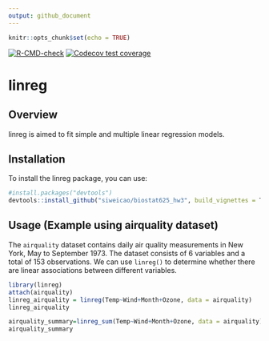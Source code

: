```yaml
---
output: github_document
---
```


```r
knitr::opts_chunk$set(echo = TRUE)
```

  <!-- badges: start -->
  [![R-CMD-check](https://github.com/siweicao/biostat625_hw3/actions/workflows/R-CMD-check.yaml/badge.svg)](https://github.com/siweicao/biostat625_hw3/actions/workflows/R-CMD-check.yaml)
  [![Codecov test coverage](https://codecov.io/gh/siweicao/biostat625_hw3/branch/main/graph/badge.svg)](https://app.codecov.io/gh/siweicao/biostat625_hw3?branch=main)
  <!-- badges: end -->


# linreg

## Overview
linreg is aimed to fit simple and multiple linear regression models. 

## Installation
To install the linreg package, you can use:

```r
#install.packages("devtools")
devtools::install_github("siweicao/biostat625_hw3", build_vignettes = T)
```

## Usage (Example using airquality dataset)
The `airquality` dataset contains daily air quality measurements in New York, May to September 1973. The dataset consists of 6 variables and a total of 153 observations. We can use `linreg()` to determine whether there are linear associations between different variables. 

```r
library(linreg)
attach(airquality)
linreg_airquality = linreg(Temp~Wind+Month+Ozone, data = airquality)
linreg_airquality

airquality_summary=linreg_sum(Temp~Wind+Month+Ozone, data = airquality)
airquality_summary
```


